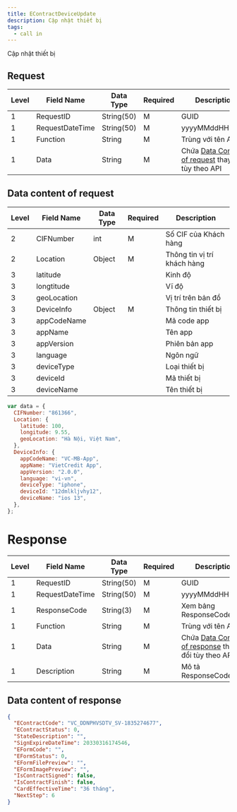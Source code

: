 ```yaml
---
title: EContractDeviceUpdate
description: Cập nhật thiết bị
tags:
  - call in
---
```


Cập nhật thiết bị

## Request

| Level | Field Name      | Data Type  | Required | Description                                                                    |
| ----- | --------------- | ---------- | -------- | ------------------------------------------------------------------------------ |
| 1     | RequestID       | String(50) | M        | GUID                                                                           |
| 1     | RequestDateTime | String(50) | M        | yyyyMMddHHmmss                                                                 |
| 1     | Function        | String     | M        | Trùng với tên API                                                              |
| 1     | Data            | String     | M        | Chứa [Data Content of request](#data-content-of-request) thay đổi tùy theo API |

## Data content of request

| Level | Field Name  | Data Type | Required | Description                 |
| ----- | ----------- | --------- | -------- | --------------------------- |
| 2     | CIFNumber   | int       | M        | Số CIF của Khách hàng       |
| 2     | Location    | Object    | M        | Thông tin vị trí khách hàng |
| 3     | latitude    |           |          | Kinh độ                     |
| 3     | longtitude  |           |          | Vĩ độ                       |
| 3     | geoLocation |           |          | Vị trí trên bản đồ          |
| 3     | DeviceInfo  | Object    | M        | Thông tin thiết bị          |
| 3     | appCodeName |           |          | Mã code app                 |
| 3     | appName     |           |          | Tên app                     |
| 3     | appVersion  |           |          | Phiên bản app               |
| 3     | language    |           |          | Ngôn ngữ                    |
| 3     | deviceType  |           |          | Loại thiết bị               |
| 3     | deviceId    |           |          | Mã thiết bị                 |
| 3     | deviceName  |           |          | Tên thiết bị                |

```javascript
var data = {
  CIFNumber: "861366",
  Location: {
    latitude: 100,
    longitude: 9.55,
    geoLocation: "Hà Nội, Việt Nam",
  },
  DeviceInfo: {
    appCodeName: "VC-MB-App",
    appName: "VietCredit App",
    appVersion: "2.0.0",
    language: "vi-vn",
    deviceType: "iphone",
    deviceId: "12dmlkljvhy12",
    deviceName: "ios 13",
  },
};
```

# Response

| Level | Field Name      | Data Type  | Required | Description                                                                      |
| ----- | --------------- | ---------- | -------- | -------------------------------------------------------------------------------- |
| 1     | RequestID       | String(50) | M        | GUID                                                                             |
| 1     | RequestDateTime | String(50) | M        | yyyyMMddHHmmss                                                                   |
| 1     | ResponseCode    | String(3)  | M        | Xem bảng ResponseCodeData                                                        |
| 1     | Function        | String     | M        | Trùng với tên API                                                                |
| 1     | Data            | String     | M        | Chứa [Data Content of response](#data-content-of-response) thay đổi tùy theo API |
| 1     | Description     | String     | M        | Mô tả ResponseCode                                                               |

## Data content of response

```json
{
  "EContractCode": "VC_DDNPHVSDTV_SV-1835274677",
  "EContractStatus": 0,
  "StateDescription": "",
  "SignExpireDateTime": 20330316174546,
  "EFormCode": "",
  "EFormStatus": 0,
  "EFormFilePreview": "",
  "EFormImagePreview": "",
  "IsContractSigned": false,
  "IsContractFinish": false,
  "CardEffectiveTime": "36 tháng",
  "NextStep": 6
}
```

